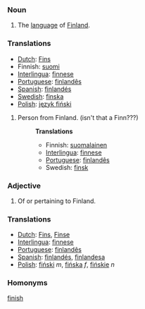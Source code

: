 ===Noun===
# The [[language]] of [[Finland]].

===Translations===
*[[Dutch]]: [[Fins]]
*Finnish: [[suomi]]
*[[Interlingua]]: [[finnese]]
*[[Portuguese]]: [[finlandês]]
*[[Spanish]]: [[finlandés]]
*[[Swedish]]: [[finska]]
*[[Polish]]: [[język fiński]]

# Person from Finland. (isn't that a Finn???)
#:'''Translations'''
#:*Finnish: [[suomalainen]]
#:*[[Interlingua]]: [[finnese]]
#:*[[Portuguese]]: [[finlandês]]
#:*Swedish: [[finsk]]

===Adjective===
# Of or pertaining to Finland.
===Translations===
*[[Dutch]]: [[Fins]], [[Finse]]
*[[Interlingua]]: [[finnese]]
*[[Portuguese]]: [[finlandês]]
*[[Spanish]]: [[finlandés]], [[finlandesa]]
*[[Polish]]: [[fiński]] ''m'', [[fińska]] ''f'', [[fińskie]] ''n''

===Homonyms===

[[finish]]